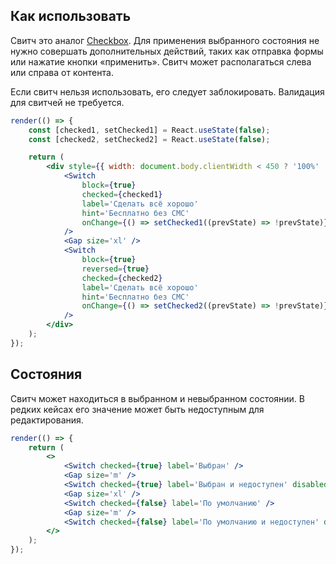 ## Как использовать

Свитч это аналог [Checkbox](?path=/docs/checkbox--docs). Для применения выбранного состояния не нужно совершать дополнительных действий,
таких как отправка формы или нажатие кнопки «применить». Свитч может располагаться слева или справа от контента.

Если свитч нельзя использовать, его следует заблокировать. Валидация для свитчей не требуется.

```jsx live
render(() => {
    const [checked1, setChecked1] = React.useState(false);
    const [checked2, setChecked2] = React.useState(false);

    return (
        <div style={{ width: document.body.clientWidth < 450 ? '100%' : 320 }}>
            <Switch
                block={true}
                checked={checked1}
                label='Сделать всё хорошо'
                hint='Бесплатно без СМС'
                onChange={() => setChecked1((prevState) => !prevState)}
            />
            <Gap size='xl' />
            <Switch
                block={true}
                reversed={true}
                checked={checked2}
                label='Сделать всё хорошо'
                hint='Бесплатно без СМС'
                onChange={() => setChecked2((prevState) => !prevState)}
            />
        </div>
    );
});
```

## Состояния

Свитч может находиться в выбранном и невыбранном состоянии. В редких кейсах его значение может быть недоступным для редактирования.

```jsx live
render(() => {
    return (
        <>
            <Switch checked={true} label='Выбран' />
            <Gap size='m' />
            <Switch checked={true} label='Выбран и недоступен' disabled={true} />
            <Gap size='xl' />
            <Switch checked={false} label='По умолчанию' />
            <Gap size='m' />
            <Switch checked={false} label='По умолчанию и недоступен' disabled={true} />
        </>
    );
});
```
